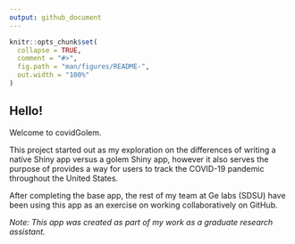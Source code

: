 ```yaml
---
output: github_document
---
```



```r
knitr::opts_chunk$set(
  collapse = TRUE,
  comment = "#>",
  fig.path = "man/figures/README-",
  out.width = "100%"
)
```

## Hello! 

Welcome to covidGolem. 

This project started out as my exploration on the differences of writing a native Shiny app versus a golem Shiny app, however it also serves the purpose of provides a way for users to track the COVID-19 pandemic throughout the United States. 

After completing the base app, the rest of my team at Ge labs (SDSU) have been using this app as an exercise on working collaboratively on GitHub. 

*Note: This app was created as part of my work as a graduate research assistant.*

